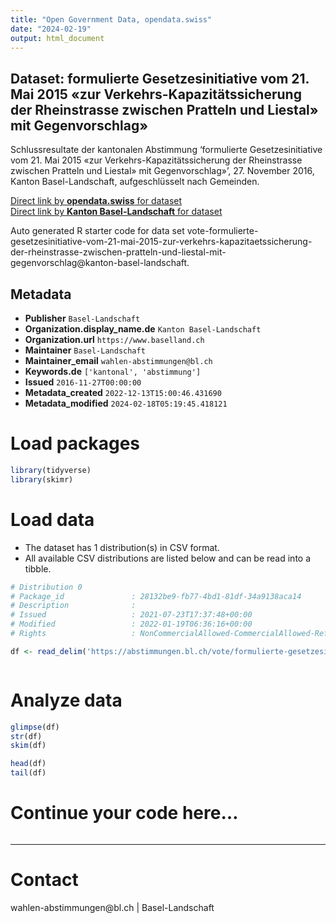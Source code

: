 ```yaml
---
title: "Open Government Data, opendata.swiss"
date: "2024-02-19"
output: html_document
---
```


## Dataset: formulierte Gesetzesinitiative vom 21. Mai 2015 «zur Verkehrs-Kapazitätssicherung der Rheinstrasse zwischen Pratteln und Liestal» mit Gegenvorschlag»

Schlussresultate der kantonalen Abstimmung 'formulierte Gesetzesinitiative vom 21. Mai 2015 «zur Verkehrs-Kapazitätssicherung der Rheinstrasse zwischen Pratteln und Liestal» mit Gegenvorschlag»', 27. November 2016, Kanton Basel-Landschaft, aufgeschlüsselt nach Gemeinden.

[Direct link by **opendata.swiss** for dataset](https://opendata.swiss/de/dataset/formulierte-gesetzesinitiative-vom-21-mai-2015-zur-verkehrs-kapazitatssicherung-der-rheinstrass)<br>
[Direct link by **Kanton Basel-Landschaft** for dataset](https://abstimmungen.bl.ch/vote/formulierte-gesetzesinitiative-vom-21-mai-2015-zur-verkehrs-kapazitaetssicherung-der-rheinstrasse-zwischen-pratteln-und-liestal-mit-gegenvorschlag/data)

Auto generated R starter code for data set vote-formulierte-gesetzesinitiative-vom-21-mai-2015-zur-verkehrs-kapazitaetssicherung-der-rheinstrasse-zwischen-pratteln-und-liestal-mit-gegenvorschlag@kanton-basel-landschaft.

## Metadata

- **Publisher** `Basel-Landschaft`
- **Organization.display_name.de** `Kanton Basel-Landschaft`
- **Organization.url** `https://www.baselland.ch`
- **Maintainer** `Basel-Landschaft`
- **Maintainer_email** `wahlen-abstimmungen@bl.ch`
- **Keywords.de** `['kantonal', 'abstimmung']`
- **Issued** `2016-11-27T00:00:00`
- **Metadata_created** `2022-12-13T15:00:46.431690`
- **Metadata_modified** `2024-02-18T05:19:45.418121`


# Load packages

```r

library(tidyverse)
library(skimr)

```

# Load data

-   The dataset has 1 distribution(s) in CSV format.
-   All available CSV distributions are listed below and can be read into a tibble.

```r

# Distribution 0
# Package_id               : 28132be9-fb77-4bd1-81df-34a9138aca14
# Description              : 
# Issued                   : 2021-07-23T17:37:48+00:00
# Modified                 : 2022-01-19T06:36:16+00:00
# Rights                   : NonCommercialAllowed-CommercialAllowed-ReferenceRequired

df <- read_delim('https://abstimmungen.bl.ch/vote/formulierte-gesetzesinitiative-vom-21-mai-2015-zur-verkehrs-kapazitaetssicherung-der-rheinstrasse-zwischen-pratteln-und-liestal-mit-gegenvorschlag/data-csv')



```

# Analyze data

```r

glimpse(df)
str(df)
skim(df)

head(df)
tail(df)

```

# Continue your code here...

```r

```

------------------------------------------------------------------------

# Contact

wahlen-abstimmungen@bl.ch | Basel-Landschaft
